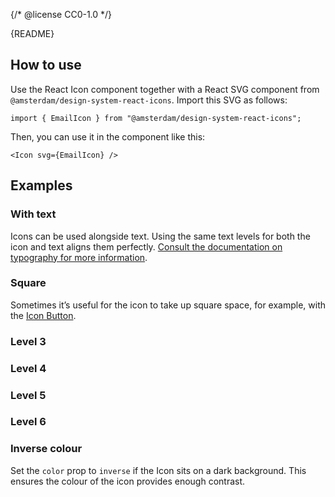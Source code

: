 {/* @license CC0-1.0 */}


<Meta of={IconStories} />

<StatusBadge reason="The set of available icon names and the component API will change." />

<Markdown>{README}</Markdown>

## How to use

Use the React Icon component together with a React SVG component from `@amsterdam/design-system-react-icons`.
Import this SVG as follows:

```tsx
import { EmailIcon } from "@amsterdam/design-system-react-icons";
```

Then, you can use it in the component like this:

```tsx
<Icon svg={EmailIcon} />
```

<Primary />

<Controls />

## Examples

### With text

Icons can be used alongside text.
Using the same text levels for both the icon and text aligns them perfectly.
[Consult the documentation on typography for more information](/docs/brand-design-tokens-text--docs).

<Canvas of={IconStories.WithText} />

### Square

Sometimes it’s useful for the icon to take up square space, for example, with the [Icon Button](/docs/components-buttons-icon-button--docs).

<Canvas of={IconStories.Square} />

### Level 3

<Canvas of={IconStories.Level3} />

### Level 4

<Canvas of={IconStories.Level4} />

### Level 5

<Canvas of={IconStories.Level5} />

### Level 6

<Canvas of={IconStories.Level6} />

### Inverse colour

Set the `color` prop to `inverse` if the Icon sits on a dark background.
This ensures the colour of the icon provides enough contrast.

<Canvas of={IconStories.InverseColour} />
